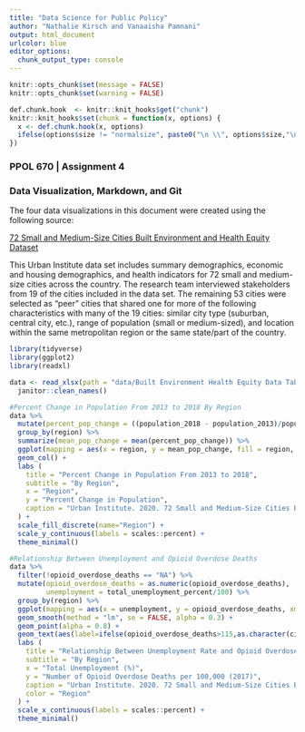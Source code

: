 ```yaml
---
title: "Data Science for Public Policy"
author: "Nathalie Kirsch and Vanaaisha Pamnani"
output: html_document
urlcolor: blue
editor_options: 
  chunk_output_type: console
---
```


```r
knitr::opts_chunk$set(message = FALSE)
knitr::opts_chunk$set(warning = FALSE)
```

```r
def.chunk.hook  <- knitr::knit_hooks$get("chunk")
knitr::knit_hooks$set(chunk = function(x, options) {
  x <- def.chunk.hook(x, options)
  ifelse(options$size != "normalsize", paste0("\n \\", options$size,"\n\n", x, "\n\n \\normalsize"), x)
})
```

### PPOL 670 | Assignment 4
### Data Visualization, Markdown, and Git

The four data visualizations in this document were created using the following source:

[72 Small and Medium-Size Cities Built Environment and Health Equity Dataset](https://datacatalog.urban.org/dataset/72-small-and-medium-size-cities-built-environment-and-health-equity-dataset)

This Urban Institute data set includes summary demographics, economic and 
housing demographics, and health indicators for 72 small and medium-size cities
across the country. The research team interviewed stakeholders from 19 of the 
cities included in the data set. The remaining 53 cities were selected as “peer”
cities that shared one for more of the following characteristics with many of 
the 19 cities: similar city type (suburban, central city, etc.), range of 
population (small or medium-sized), and location within the same metropolitan
region or the same state/part of the country.

```r
library(tidyverse)
library(ggplot2)
library(readxl)
```

```r
data <- read_xlsx(path = "data/Built Environment Health Equity Data Table.xlsx", sheet = "City data", range = "A2:AU72") %>%
  janitor::clean_names()
```

\newpage

```r
#Percent Change in Population From 2013 to 2018 By Region
data %>%
  mutate(percent_pop_change = ((population_2018 - population_2013)/population_2013)) %>%
  group_by(region) %>%
  summarize(mean_pop_change = mean(percent_pop_change)) %>%
  ggplot(mapping = aes(x = region, y = mean_pop_change, fill = region, ymin = 0)) +
  geom_col() +
  labs (
    title = "Percent Change in Population From 2013 to 2018",
    subtitle = "By Region",
    x = "Region",
    y = "Percent Change in Population",
    caption = "Urban Institute. 2020. 72 Small and Medium-Size Cities Built Environment and Health Equity Dataset.",
  ) + 
  scale_fill_discrete(name="Region") +
  scale_y_continuous(labels = scales::percent) +
  theme_minimal()
```

```r
#Relationship Between Unemployment and Opioid Overdose Deaths
data %>%
  filter(!opioid_overdose_deaths == "NA") %>%
  mutate(opioid_overdose_deaths = as.numeric(opioid_overdose_deaths),
         unemployment = total_unemployment_percent/100) %>%
  group_by(region) %>%
  ggplot(mapping = aes(x = unemployment, y = opioid_overdose_deaths, xmin = 0, ymin = 0, color = region)) +
  geom_smooth(method = "lm", se = FALSE, alpha = 0.3) +
  geom_point(alpha = 0.8) + 
  geom_text(aes(label=ifelse(opioid_overdose_deaths>115,as.character(city),'')), hjust=-0.05, vjust=0) +
  labs (
    title = "Relationship Between Unemployment Rate and Opioid Overdose Deaths",
    subtitle = "By Region",
    x = "Total Unemployment (%)",
    y = "Number of Opioid Overdose Deaths per 100,000 (2017)",
    caption = "Urban Institute. 2020. 72 Small and Medium-Size Cities Built Environment and Health Equity Dataset.",
    color = "Region"
  ) + 
  scale_x_continuous(labels = scales::percent) +
  theme_minimal()
```
